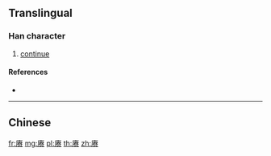 {{character info/new}}
{{also|賡}}
==Translingual==

===Han character===
{{Han char|rn=154|rad=贝|as=08|sn=12|four=|canj=ILOO}}

# [[continue]]

====References====
* {{Han ref|kx=1213.211|hdz=63650.090|uh=8D53|ud=36179}}

----

==Chinese==
{{zh-see|賡}}

[[fr:赓]]
[[mg:赓]]
[[pl:赓]]
[[th:赓]]
[[zh:赓]]